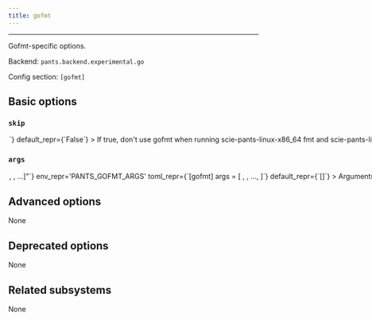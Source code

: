 ```yaml
---
title: gofmt
---
```



---

Gofmt-specific options.

Backend: <span className="color--primary">`pants.backend.experimental.go`</span>

Config section: <span className="color--primary">`[gofmt]`</span>

<span className={styles.options}>

## Basic options

### `skip`

<Option
  cli_repr={`--[no-]gofmt-skip`}
  env_repr='PANTS_GOFMT_SKIP'
  toml_repr={`[gofmt]
skip = <bool>`}
  default_repr={`False`}
>

If true, don&#x27;t use gofmt when running `scie-pants-linux-x86_64 fmt` and `scie-pants-linux-x86_64 lint`.

</Option>

### `args`

<Option
  cli_repr={`--gofmt-args="[<shell_str>, <shell_str>, ...]"`}
  env_repr='PANTS_GOFMT_ARGS'
  toml_repr={`[gofmt]
args = [
    <shell_str>,
    <shell_str>,
    ...,
]`}
  default_repr={`[]`}
>

Arguments to pass directly to gofmt, e.g. `--gofmt-args='-s -e'`.

Only the following style related options are supported: `-e`, `-r`, `-s`.

</Option>

## Advanced options

None

## Deprecated options

None

## Related subsystems

None

</span>
